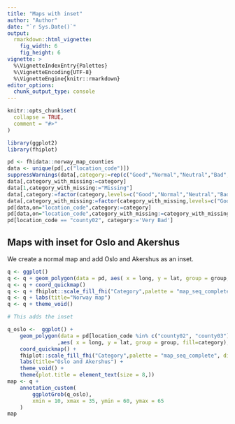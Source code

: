 ```yaml
---
title: "Maps with inset"
author: "Author"
date: "`r Sys.Date()`"
output:
  rmarkdown::html_vignette:
    fig_width: 6
    fig_height: 6
vignette: >
  %\VignetteIndexEntry{Palettes}
  %\VignetteEncoding{UTF-8}
  %\VignetteEngine{knitr::rmarkdown}
editor_options: 
  chunk_output_type: console
---
```


```r
knitr::opts_chunk$set(
  collapse = TRUE,
  comment = "#>"
)
```

```r
library(ggplot2)
library(fhiplot)

pd <- fhidata::norway_map_counties
data <- unique(pd[,c("location_code")])
suppressWarnings(data[,category:=rep(c("Good","Normal","Neutral","Bad","Very Bad"),each=4)[1:.N]])
data[,category_with_missing:=category]
data[1,category_with_missing:="Missing"]
data[,category:=factor(category,levels=c("Good","Normal","Neutral","Bad","Very Bad"))]
data[,category_with_missing:=factor(category_with_missing,levels=c("Good","Normal","Neutral","Bad","Very Bad","Missing"))]
pd[data,on="location_code",category:=category]
pd[data,on="location_code",category_with_missing:=category_with_missing]
pd[location_code == "county02", category:='Very Bad']

```

## Maps with inset for Oslo and Akershus


We create a normal map and add Oslo and Akershus as an inset.

```r


q <- ggplot()
q <- q + geom_polygon(data = pd, aes( x = long, y = lat, group = group, fill=category), color="black", size=0.25)
q <- q + coord_quickmap()
q <- q + fhiplot::scale_fill_fhi("Category",palette = "map_seq_complete", direction = 1)
q <- q + labs(title="Norway map")
q <- q + theme_void()

# This adds the inset

q_oslo <-  ggplot() + 
    geom_polygon(data = pd[location_code %in% c("county02", "county03")]
                ,aes( x = long, y = lat, group = group, fill=category), color="black", size=0.25) +
    coord_quickmap() +
    fhiplot::scale_fill_fhi("Category",palette = "map_seq_complete", direction = 1) +
    labs(title="Oslo and Akershus") +
    theme_void() + 
    theme(plot.title = element_text(size = 8,))
map <- q + 
    annotation_custom(
        ggplotGrob(q_oslo), 
        xmin = 10, xmax = 35, ymin = 60, ymax = 65
    )
map
```
